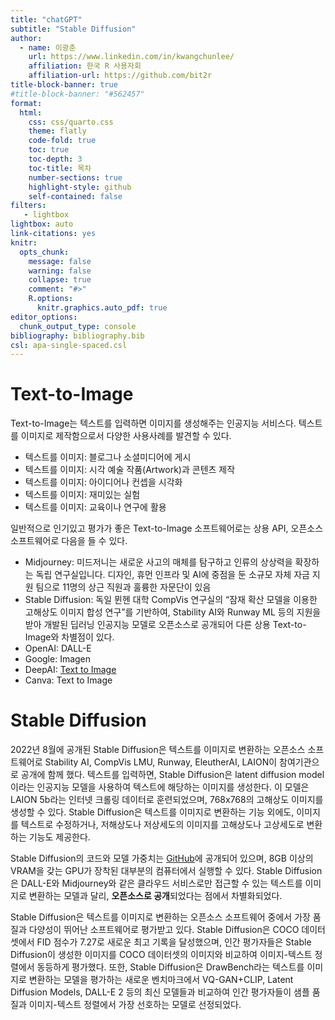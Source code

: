```yaml
---
title: "chatGPT"
subtitle: "Stable Diffusion"
author:
  - name: 이광춘
    url: https://www.linkedin.com/in/kwangchunlee/
    affiliation: 한국 R 사용자회
    affiliation-url: https://github.com/bit2r
title-block-banner: true
#title-block-banner: "#562457"
format:
  html:
    css: css/quarto.css
    theme: flatly
    code-fold: true
    toc: true
    toc-depth: 3
    toc-title: 목차
    number-sections: true
    highlight-style: github    
    self-contained: false
filters:
   - lightbox
lightbox: auto
link-citations: yes
knitr:
  opts_chunk: 
    message: false
    warning: false
    collapse: true
    comment: "#>" 
    R.options:
      knitr.graphics.auto_pdf: true
editor_options: 
  chunk_output_type: console
bibliography: bibliography.bib
csl: apa-single-spaced.csl    
---
```


# Text-to-Image

Text-to-Image는 텍스트를 입력하면 이미지를 생성해주는 인공지능 서비스다.
텍스트를 이미지로 제작함으로서 다양한 사용사례를 발견할 수 있다.

- 텍스트를 이미지: 블로그나 소셜미디어에 게시
- 텍스트를 이미지: 시각 예술 작품(Artwork)과 콘텐츠 제작
- 텍스트를 이미지: 아이디어나 컨셉을 시각화
- 텍스트를 이미지: 재미있는 실험
- 텍스트를 이미지: 교육이나 연구에 활용


일반적으로 인기있고 평가가 좋은 Text-to-Image 소프트웨어로는 상용 API, 오픈소스 소프트웨어로 
다음을 들 수 있다.

- Midjourney: 미드저니는 새로운 사고의 매체를 탐구하고 인류의 상상력을 확장하는 독립 연구실입니다. 디자인, 휴먼 인프라 및 AI에 중점을 둔 소규모 자체 자금 지원 팀으로 11명의 상근 직원과 훌륭한 자문단이 있음
- Stable Diffusion: 독일 뮌헨 대학 CompVis 연구실의 "잠재 확산 모델을 이용한 고해상도 이미지 합성 연구"를 기반하여, Stability AI와 Runway ML 등의 지원을 받아 개발된 딥러닝 인공지능 모델로 오픈소스로 공개되어 다른 상용 Text-to-Image와 차별점이 있다.
- OpenAI: DALL-E
- Google: Imagen
- DeepAI: [Text to Image](https://deepai.org/)
- Canva: Text to Image 

# Stable Diffusion

2022년 8월에 공개된 Stable Diffusion은 텍스트를 이미지로 변환하는 오픈소스 소프트웨어로 
Stability AI, CompVis LMU, Runway, EleutherAI, LAION이 참여기관으로 공개에 함께 했다.
텍스트를 입력하면, Stable Diffusion은 latent diffusion model이라는 인공지능 모델을 사용하여 텍스트에 해당하는 이미지를 생성한다. 
이 모델은 LAION 5b라는 인터넷 크롤링 데이터로 훈련되었으며, 
768x768의 고해상도 이미지를 생성할 수 있다. 
Stable Diffusion은 텍스트를 이미지로 변환하는 기능 외에도, 
이미지를 텍스트로 수정하거나, 저해상도나 저상세도의 이미지를 고해상도나 고상세도로 변환하는 기능도 제공한다.

Stable Diffusion의 코드와 모델 가중치는 [GitHub](https://github.com/AUTOMATIC1111/stable-diffusion-webui)에 공개되어 있으며, 
8GB 이상의 VRAM을 갖는 GPU가 장착된 대부분의 컴퓨터에서 실행할 수 있다. 
Stable Diffusion은 DALL-E와 Midjourney와 같은 클라우드 서비스로만 접근할 수 있는 텍스트를 이미지로 변환하는 모델과 달리, 
**오픈소스로 공개**되었다는 점에서 차별화되었다.

Stable Diffusion은 텍스트를 이미지로 변환하는 오픈소스 소프트웨어 중에서 가장 품질과 다양성이 뛰어난 소프트웨어로 평가받고 있다. Stable Diffusion은 COCO 데이터셋에서 FID 점수가 7.27로 새로운 최고 기록을 달성했으며, 인간 평가자들은 Stable Diffusion이 생성한 이미지를 COCO 데이터셋의 이미지와 비교하여 이미지-텍스트 정렬에서 동등하게 평가했다. 
또한, Stable Diffusion은 DrawBench라는 텍스트를 이미지로 변환하는 모델을 평가하는 새로운 벤치마크에서 
VQ-GAN+CLIP, Latent Diffusion Models, DALL-E 2 등의 최신 모델들과 비교하여 인간 평가자들이 샘플 품질과 이미지-텍스트 정렬에서 가장 선호하는 모델로 선정되었다.



